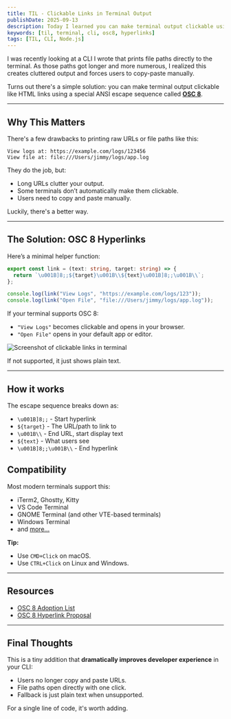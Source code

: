 ```yaml
---
title: TIL - Clickable Links in Terminal Output
publishDate: 2025-09-13
description: Today I learned you can make terminal output clickable using OSC 8 escape codes instead of forcing users to copy-paste URLs and file paths.
keywords: [til, terminal, cli, osc8, hyperlinks]
tags: [TIL, CLI, Node.js]
---
```


I was recently looking at a CLI I wrote that prints file paths directly to the terminal. As those paths got longer and more numerous, I realized this creates cluttered output and forces users to copy-paste manually.

Turns out there's a simple solution: you can make terminal output clickable like HTML links using a special ANSI escape sequence called [**OSC 8**](https://gist.github.com/egmontkob/eb114294efbcd5adb1944c9f3cb5feda).

---

## Why This Matters

There's a few drawbacks to printing raw URLs or file paths like this:

```
View logs at: https://example.com/logs/123456
View file at: file:///Users/jimmy/logs/app.log
```

They do the job, but:

- Long URLs clutter your output.
- Some terminals don’t automatically make them clickable.
- Users need to copy and paste manually.

Luckily, there's a better way.

---

## The Solution: OSC 8 Hyperlinks

Here’s a minimal helper function:

```ts
export const link = (text: string, target: string) => {
  return `\u001B]8;;${target}\u001B\\${text}\u001B]8;;\u001B\\`;
};

console.log(link("View Logs", "https://example.com/logs/123"));
console.log(link("Open File", "file:///Users/jimmy/logs/app.log"));
```

If your terminal supports OSC 8:

- `"View Logs"` becomes clickable and opens in your browser.
- `"Open File"` opens in your default app or editor.

![Screenshot of clickable links in terminal](/images/posts/clickable-links-terminal.png)

If not supported, it just shows plain text.

---

## How it works

The escape sequence breaks down as:

- `\u001B]8;;` - Start hyperlink
- `${target}` - The URL/path to link to
- `\u001B\\` - End URL, start display text
- `${text}` - What users see
- `\u001B]8;;\u001B\\` - End hyperlink

## Compatibility

Most modern terminals support this:

- iTerm2, Ghostty, Kitty
- VS Code Terminal
- GNOME Terminal (and other VTE-based terminals)
- Windows Terminal
- and [more...](https://github.com/Alhadis/OSC8-Adoption)

**Tip:**

- Use `CMD+Click` on macOS.
- Use `CTRL+Click` on Linux and Windows.

---

## Resources

- [OSC 8 Adoption List](https://github.com/Alhadis/OSC8-Adoption)
- [OSC 8 Hyperlink Proposal](https://gist.github.com/egmontkob/eb114294efbcd5adb1944c9f3cb5feda)

---

## Final Thoughts

This is a tiny addition that **dramatically improves developer experience** in your CLI:

- Users no longer copy and paste URLs.
- File paths open directly with one click.
- Fallback is just plain text when unsupported.

For a single line of code, it's worth adding.

